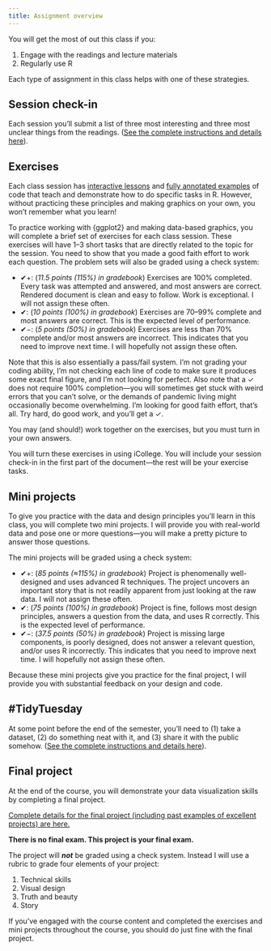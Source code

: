 ```yaml
---
title: Assignment overview
---
```


You will get the most of out this class if you:

1. Engage with the readings and lecture materials
2. Regularly use R

Each type of assignment in this class helps with one of these strategies.

## Session check-in

Each session you'll submit a list of three most interesting and three most unclear things from the readings. ([See the complete instructions and details here](/assignment/session-check-in.qmd)).


## Exercises

Each class session has [interactive lessons](/lesson/index.qmd) and [fully annotated examples](/example/index.qmd) of code that teach and demonstrate how to do specific tasks in R. However, without practicing these principles and making graphics on your own, you won't remember what you learn! 

To practice working with {ggplot2} and making data-based graphics, you will complete a brief set of exercises for each class session. These exercises will have 1–3 short tasks that are directly related to the topic for the session. You need to show that you made a good faith effort to work each question. The problem sets will also be graded using a check system:

- ✔+: (*11.5 points (115%) in gradebook*) Exercises are 100% completed. Every task was attempted and answered, and most answers are correct. Rendered document is clean and easy to follow. Work is exceptional. I will not assign these often.
- ✔: (*10 points (100%) in gradebook*) Exercises are 70–99% complete and most answers are correct. This is the expected level of performance.
- ✔−: (*5 points (50%) in gradebook*) Exercises are less than 70% complete and/or most answers are incorrect. This indicates that you need to improve next time. I will hopefully not assign these often.

Note that this is also essentially a pass/fail system. I'm not grading your coding ability, I'm not checking each line of code to make sure it produces some exact final figure, and I'm not looking for perfect. Also note that a ✓ does not require 100% completion—you will sometimes get stuck with weird errors that you can't solve, or the demands of pandemic living might occasionally become overwhelming. I'm looking for good faith effort, that's all. Try hard, do good work, and you'll get a ✓.

You may (and should!) work together on the exercises, but you must turn in your own answers.

You will turn these exercises in using iCollege. You will include your session check-in in the first part of the document—the rest will be your exercise tasks.


## Mini projects

To give you practice with the data and design principles you'll learn in this class, you will complete two mini projects. I will provide you with real-world data and pose one or more questions—you will make a pretty picture to answer those questions.

The mini projects will be graded using a check system:

- ✔+: (*85 points (≈115%) in gradebook*) Project is phenomenally well-designed and uses advanced R techniques. The project uncovers an important story that is not readily apparent from just looking at the raw data. I will not assign these often.
- ✔: (*75 points (100%) in gradebook*) Project is fine, follows most design principles, answers a question from the data, and uses R correctly. This is the expected level of performance.
- ✔−: (*37.5 points (50%) in gradebook*) Project is missing large components, is poorly designed, does not answer a relevant question, and/or uses R incorrectly. This indicates that you need to improve next time. I will hopefully not assign these often.

Because these mini projects give you practice for the final project, I will provide you with substantial feedback on your design and code.


## #TidyTuesday

At some point before the end of the semester, you'll need to (1) take a dataset, (2) do something neat with it, and (3) share it with the public somehow. ([See the complete instructions and details here](/assignment/tidy-tuesday.qmd)).


## Final project

At the end of the course, you will demonstrate your data visualization skills by completing a final project.

[Complete details for the final project (including past examples of excellent projects) are here.](/assignment/final-project.qmd)

**There is no final exam. This project is your final exam.**

The project will ***not*** be graded using a check system. Instead I will use a rubric to grade four elements of your project:

1. Technical skills
2. Visual design
3. Truth and beauty
4. Story

If you've engaged with the course content and completed the exercises and mini projects throughout the course, you should do just fine with the final project.

